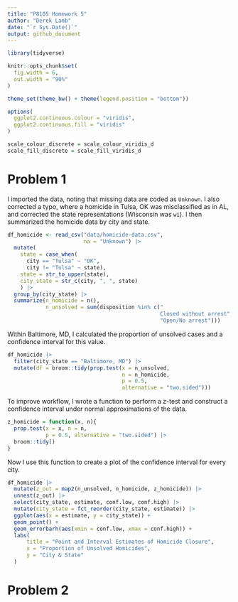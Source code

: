 ```yaml
---
title: "P8105 Homework 5"
author: "Derek Lamb"
date: "`r Sys.Date()`"
output: github_document
---
```

```r
library(tidyverse)

knitr::opts_chunk$set(
  fig.width = 6,
  out.width = "90%"
)

theme_set(theme_bw() + theme(legend.position = "bottom"))

options(
  ggplot2.continuous.colour = "viridis",
  ggplot2.continuous.fill = "viridis"
)

scale_colour_discrete = scale_colour_viridis_d
scale_fill_discrete = scale_fill_viridis_d
```

# Problem 1
I imported the data, noting that missing data are coded as `Unknown`. I also corrected a typo, where a homicide in Tulsa, OK was misclassified as in AL, and corrected the state representations (Wisconsin was `wi`). I then summarized the homicide data by city and state.
```r
df_homicide <- read_csv("data/homicide-data.csv", 
                        na = "Unknown") |> 
  mutate(
    state = case_when(
      city == "Tulsa" ~ "OK",
      city != "Tulsa" ~ state),
    state = str_to_upper(state),
    city_state = str_c(city, ", ", state)
    ) |> 
  group_by(city_state) |> 
  summarize(n_homicide = n(),
            n_unsolved = sum(disposition %in% c("
                                                Closed without arrest",
                                                "Open/No arrest")))
```

Within Baltimore, MD, I calculated the proportion of unsolved cases and a confidence interval for this value.
```r
df_homicide |> 
  filter(city_state == "Baltimore, MD") |> 
  mutate(df = broom::tidy(prop.test(x = n_unsolved, 
                                    n = n_homicide,
                                    p = 0.5,
                                    alternative = "two.sided")))
```

To improve workflow, I wrote a function to perform a z-test and construct a confidence interval under normal approximations of the data.
```r
z_homicide = function(x, n){
  prop.test(x = x, n = n,
            p = 0.5, alternative = "two.sided") |> 
  broom::tidy()
}
```

Now I use this function to create a plot of the confidence interval for every city.
```r
df_homicide |> 
  mutate(z_out = map2(n_unsolved, n_homicide, z_homicide)) |> 
  unnest(z_out) |> 
  select(city_state, estimate, conf.low, conf.high) |> 
  mutate(city_state = fct_reorder(city_state, estimate)) |> 
  ggplot(aes(x = estimate, y = city_state)) + 
  geom_point() + 
  geom_errorbarh(aes(xmin = conf.low, xmax = conf.high)) + 
  labs(
      title = "Point and Interval Estimates of Homicide Closure",
      x = "Proportion of Unsolved Homicides",
      y = "City & State"
  )
```

# Problem 2
